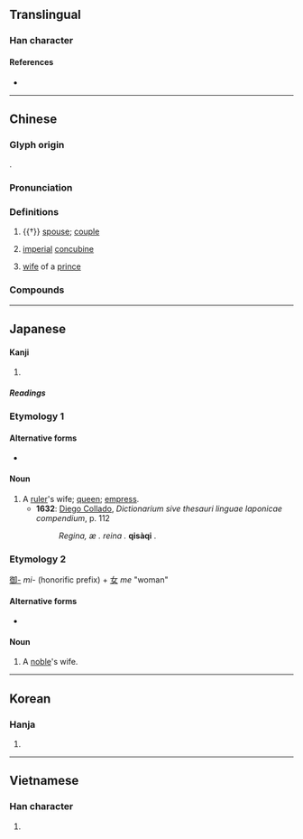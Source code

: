 {{character info/new}}
==Translingual==

===Han character===
{{Han char|rn=38|rad=女|as=03|sn=6|four=47417|canj=VSU|ids=⿰女己}}

====References====
* {{Han ref|kx=0255.220|dkj=06061|hdz=21027.110|uh=5983|ud=22915|bh=A66D|bd=42605}}

----

==Chinese==
{{zh-forms}}

===Glyph origin===
{{Han etym}}
{{Han compound|女|卩|ls=ic|t1=woman|t2=a kneeling man}}.

===Pronunciation===
{{zh-pron
|m=fēi
|c=fei1
|h=pfs=
|md=hĭ
|mn=hui
|w=1fi
|mc=y
|oc=y
|cat=n
}}

===Definitions===
{{zh-hanzi}}

# {{†}} [[spouse]]; [[couple]]
# {{lb|zh|historical}} [[imperial]] [[concubine]]
# {{lb|zh|historical}} [[wife]] of a [[prince]]

===Compounds===
{{zh-der|太妃糖|元妃|妃子笑|五妃廟|宸妃|妃祿仙女|帝妃|后妃|宓妃|婁妃|妃色|妃耦|妃子|妃嬪|妃匹|天妃|嬪妃|潘妃金蓮|梅妃|湘妃竹|江妃|禿妃之髮|王妃|楊貴妃|湘妃|潘妃|洛浦宓妃|明妃|潘妃步|靈妃|賢妃|貴妃醉酒|貴妃|虙妃}}

----

==Japanese==

====Kanji====
{{ja-kanji|grade=c|rs=女03}}

# {{defn|lang=ja|sort=女03}}

=====Readings=====
{{ja-readings
|on=ひ, はい
|kun=きさき-
}}

===Etymology 1===

====Alternative forms====
* {{ja-l|后}}

====Noun====
{{ja-noun|きさき|きさい}}

# A [[ruler]]'s wife; [[queen]]; [[empress]].
#* '''1632''': [[w:Diego Collado|Diego Collado]], ''Dictionarium sive thesauri linguae Iaponicae compendium'', p. 112
#*: ''Regina, æ . reina .'' '''qisàqi''' .

===Etymology 2===
[[御-]] ''mi-'' (honorific prefix) + [[女]] ''me'' "woman"

====Alternative forms====
* {{ja-l|御妻}}

====Noun====
{{ja-noun|みめ}}

# A [[noble]]'s wife.

----

==Korean==

===Hanja===
{{ko-hanja|hangeul=[[비]], [[배]]|rv=bi, b|mr=pi, p}}

# {{defn|lang=ko|sort=女03}}

----

==Vietnamese==

===Han character===
{{vi-hantu|[[phi]]|rs=女03}}

# {{defn|lang=vi|sort=女03}}